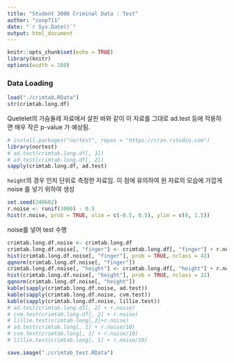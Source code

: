 ```yaml
---
title: "Student 3000 Criminal Data : Test"
author: "coop711"
date: "`r Sys.Date()`"
output: html_document
---
```


```r
knitr::opts_chunk$set(echo = TRUE)
library(knitr)
options(width = 180)
```

### Data Loading

```r
load("./crimtab.RData")
str(crimtab.long.df)
```

Quetelet의 가슴둘레 자료에서 살핀 바와 같이 이 자료를 그대로 ad.test 등에 적용하면 매우 작은 p-value 가 예상됨.

```r
# install.packages("nortest", repos = "https://cran.rstudio.com")
library(nortest)
# ad.test(crimtab.long.df[, 1])
# ad.test(crimtab.long.df[, 2])
sapply(crimtab.long.df, ad.test)
```

`height`의 경우 인치 단위로 측정한 자료임. 이 점에 유의하여 원 자료의 모습에 가깝게 noise 를 넣기 위하여 생성

```r
set.seed(240602)
r.noise <- runif(3000) - 0.5
hist(r.noise, prob = TRUE, xlim = c(-0.5, 0.5), ylim = c(0, 1.5))
```

noise를 넣어 test 수행

```r
crimtab.long.df.noise <- crimtab.long.df
crimtab.long.df.noise[, "finger"] <- crimtab.long.df[, "finger"] + r.noise/10
hist(crimtab.long.df.noise[, "finger"], prob = TRUE, nclass = 42)
qqnorm(crimtab.long.df.noise[, "finger"])
crimtab.long.df.noise[, "height"] <- crimtab.long.df[, "height"] + r.noise
hist(crimtab.long.df.noise[, "height"], prob = TRUE, nclass = 22)
qqnorm(crimtab.long.df.noise[, "height"])
kable(sapply(crimtab.long.df.noise, ad.test))
kable(sapply(crimtab.long.df.noise, cvm.test))
kable(sapply(crimtab.long.df.noise, lillie.test))
# ad.test(crimtab.long.df[, 2] + r.noise)
# cvm.test(crimtab.long.df[, 2] + r.noise)
# lillie.test(crimtab.long[,2]+r.noise)
# ad.test(crimtab.long[, 1] + r.noise/10)
# cvm.test(crimtab.long[, 1] + r.noise/10)
# lillie.test(crimtab.long[, 1] + r.noise/10)
```

```r
save.image("./crimtab_test.RData")
```